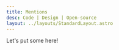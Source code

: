 ```yaml
---
title: Mentions
desc: Code | Design | Open-source
layout: ../layouts/StandardLayout.astro
---
```



Let's put some <Icon pack="tabler" name="code" class="text-red-500 inline h-4 w-4" style="fill:red;"/> here!
